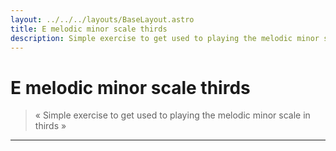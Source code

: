 ```yaml
---
layout: ../../../layouts/BaseLayout.astro
title: E melodic minor scale thirds
description: Simple exercise to get used to playing the melodic minor scale in thirds
---
```



# E melodic minor scale thirds

<App client:load exercise={exercise} />

> « Simple exercise to get used to playing the melodic minor scale in thirds »

<hr class="my-5"/>

<Manual />